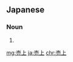 ==Japanese==
{{ja-kanjitab|う|o1=り|あ|o2=げ|yomi=k}}

===Noun===
{{ja-noun|うりあげ}}

# {{alternative spelling of|売上げ|lang=ja}}

[[mg:売上]]
[[ja:売上]]
[[chr:売上]]